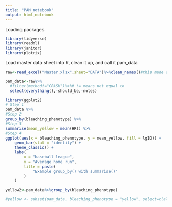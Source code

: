 ```yaml
---
title: "PAM_notebook"
output: html_notebook
---
```


Loading packages
```r
library(tidyverse)
library(readxl)
library(janitor)
library(plotrix)
```

Load master data sheet into R, clean it up, and call it pam_data
```r
raw<-read_excel("Master.xlsx",sheet="DATA")%>%clean_names()#this made everyhting lowercase and better

pam_data<-raw%>%
  #filter(method!="CRASH")%>%# != means not equal to 
  select(everything(),-should_be,-notes)
```



```r
library(ggplot2)
# Step 1
pam_data %>% 
#Step 2
group_by(bleaching_phenotype) %>% 
#Step 3
summarise(mean_yellow = mean(HR)) %>% 
#Step 4
ggplot(aes(x = bleaching_phenotype, y = mean_yellow, fill = lgID)) +
    geom_bar(stat = "identity") +
    theme_classic() +
    labs(
        x = "baseball league",
        y = "Average home run",
        title = paste(
            "Example group_by() with summarise()"
        )
    )

```



```r
yellow2<-pam_data%>%group_by(bleaching_phenotype)

#yellow <- subset(pam_data, bleaching_phenotype = "yellow", select=c(all()))
```


